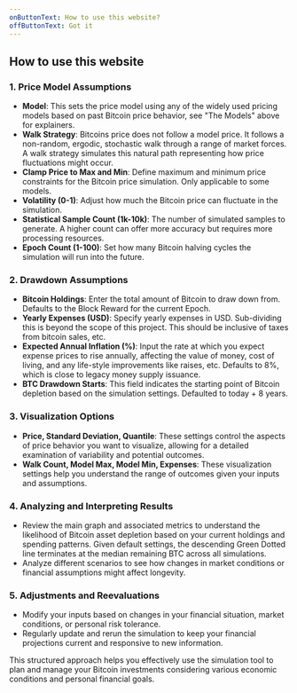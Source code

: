 ```yaml
---
onButtonText: How to use this website?
offButtonText: Got it
---
```


## How to use this website

### 1. Price Model Assumptions

- **Model**: This sets the price model using any of the widely used pricing models based on past Bitcoin price behavior, see "The Models" above for explainers.
- **Walk Strategy**: Bitcoins price does not follow a model price. It follows a non-random, ergodic, stochastic walk through a range of market forces. A walk strategy simulates this natural path representing how price fluctuations might occur.
- **Clamp Price to Max and Min**: Define maximum and minimum price constraints for the Bitcoin price simulation. Only applicable to some models.
- **Volatility (0-1)**: Adjust how much the Bitcoin price can fluctuate in the simulation.
- **Statistical Sample Count (1k-10k)**: The number of simulated samples to generate. A higher count can offer more accuracy but requires more processing resources.
- **Epoch Count (1-100)**: Set how many Bitcoin halving cycles the simulation will run into the future.

### 2. Drawdown Assumptions

- **Bitcoin Holdings**: Enter the total amount of Bitcoin to draw down from. Defaults to the Block Reward for the current Epoch.
- **Yearly Expenses (USD)**: Specify yearly expenses in USD. Sub-dividing this is beyond the scope of this project. This should be inclusive of taxes from bitcoin sales, etc.
- **Expected Annual Inflation (%)**: Input the rate at which you expect expense prices to rise annually, affecting the value of money, cost of living, and any life-style improvements like raises, etc. Defaults to 8%, which is close to legacy money supply issuance.
- **BTC Drawdown Starts**: This field indicates the starting point of Bitcoin depletion based on the simulation settings. Defaulted to today + 8 years.

### 3. Visualization Options

- **Price, Standard Deviation, Quantile**: These settings control the aspects of price behavior you want to visualize, allowing for a detailed examination of variability and potential outcomes.
- **Walk Count, Model Max, Model Min, Expenses**: These visualization settings help you understand the range of outcomes given your inputs and assumptions.

### 4. Analyzing and Interpreting Results

- Review the main graph and associated metrics to understand the likelihood of Bitcoin asset depletion based on your current holdings and spending patterns. Given default settings, the descending Green Dotted line terminates at the median remaining BTC across all simulations.
- Analyze different scenarios to see how changes in market conditions or financial assumptions might affect longevity.

### 5. Adjustments and Reevaluations

- Modify your inputs based on changes in your financial situation, market conditions, or personal risk tolerance.
- Regularly update and rerun the simulation to keep your financial projections current and responsive to new information.

This structured approach helps you effectively use the simulation tool to plan and manage your Bitcoin investments considering various economic conditions and personal financial goals.
